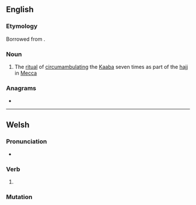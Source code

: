 ==English==

===Etymology===
Borrowed from {{bor|en|ar|طَوَاف|notext=1}}.

===Noun===
{{wikipedia}}
{{en-noun}}

# {{lb|en|Islam}} The [[ritual]] of [[circumambulate|circumambulating]] the [[Kaaba]] seven times as part of the [[hajj]] in [[Mecca]]

===Anagrams===
* {{anagrams|en|fatwa}}

----

==Welsh==

===Pronunciation===
* {{IPA|/ˈtau̯.av/|lang=cy}}

===Verb===
{{head|cy|verb form}}

# {{inflection of|tewi||1|s|pres|indc|/|fut|lang=cy}}

===Mutation===
{{cy-mut-auto}}